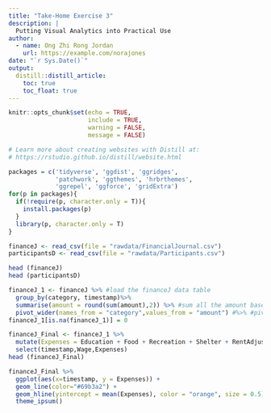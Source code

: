 ```yaml
---
title: "Take-Home Exercise 3"
description: |
  Putting Visual Analytics into Practical Use
author:
  - name: Ong Zhi Rong Jordan 
    url: https://example.com/norajones
date: "`r Sys.Date()`"
output: 
  distill::distill_article:
    toc: true
    toc_float: true
---
```


```r
knitr::opts_chunk$set(echo = TRUE,
                      include = TRUE,
                      warning = FALSE,
                      message = FALSE)

# Learn more about creating websites with Distill at:
# https://rstudio.github.io/distill/website.html

```

```r
packages = c('tidyverse', 'ggdist', 'ggridges',
             'patchwork', 'ggthemes', 'hrbrthemes',
             'ggrepel', 'ggforce', 'gridExtra')
for(p in packages){
  if(!require(p, character.only = T)){
    install.packages(p)
  }
  library(p, character.only = T)
}

```

``` r
financeJ <- read_csv(file = "rawdata/FinancialJournal.csv")
participantsD <- read_csv(file = "rawdata/Participants.csv")

head (financeJ)
head (participantsD)
```
``` r

financeJ_1 <- financeJ %>% #load the financeJ data table
  group_by(category, timestamp)%>% 
  summarise(amount = round(sum(amount),2)) %>% #sum all the amount based on their ID and Category rounding off to 2 decimal place
  pivot_wider(names_from = "category",values_from = "amount") #%>% #pivot the table to have the categories in columns instead of rows
financeJ_1[is.na(financeJ_1)] = 0

financeJ_Final <- financeJ_1 %>%
  mutate(Expenses = Education + Food + Recreation + Shelter + RentAdjustment) %>%
  select(timestamp,Wage,Expenses)
head (financeJ_Final)
```


``` r

financeJ_Final %>%
  ggplot(aes(x=timestamp, y = Expenses)) +
  geom_line(color="#69b3a2") +
  geom_hline(yintercept = mean(Expenses), color = "orange", size = 0.5) +
  theme_ipsum()
```